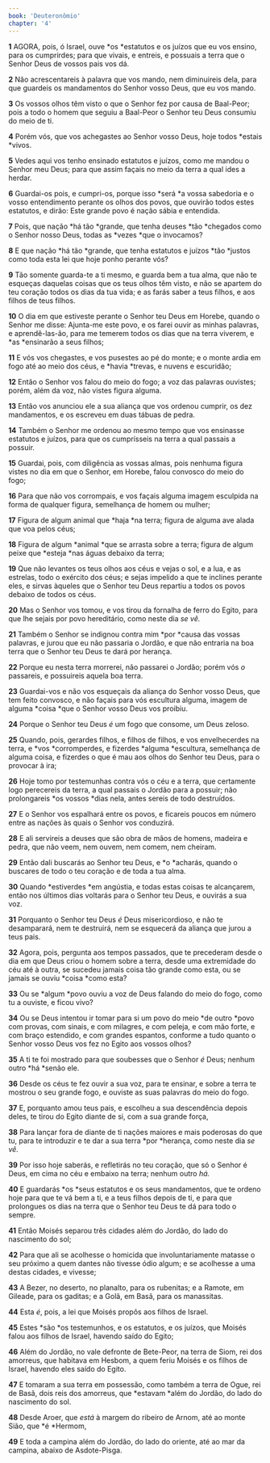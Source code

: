 ```yaml
---
book: 'Deuteronômio'
chapter: '4'
---
```


**1** AGORA, pois, ó Israel, ouve *os *estatutos e os juízos que eu vos ensino, para os cumprirdes; para que vivais, e entreis, e possuais a terra que o Senhor Deus de vossos pais vos dá.

**2** Não acrescentareis à palavra que vos mando, nem diminuireis dela, para que guardeis os mandamentos do Senhor vosso Deus, que eu vos mando.

**3** Os vossos olhos têm visto o que o Senhor fez por causa de Baal-Peor; pois a todo o homem que seguiu a Baal-Peor o Senhor teu Deus consumiu do meio de ti.

**4** Porém vós, que vos achegastes ao Senhor vosso Deus, hoje todos *estais *vivos.

**5** Vedes aqui vos tenho ensinado estatutos e juízos, como me mandou o Senhor meu Deus; para que assim façais no meio da terra a qual ides a herdar.

**6** Guardai-os pois, e cumpri-os, porque isso *será *a vossa sabedoria e o vosso entendimento perante os olhos dos povos, que ouvirão todos estes estatutos, e dirão: Este grande povo é nação sábia e entendida.

**7** Pois, que nação *há tão *grande, que tenha deuses *tão *chegados como o Senhor nosso Deus, todas as *vezes *que o invocamos?

**8** E que nação *há tão *grande, que tenha estatutos e juízos *tão *justos como toda esta lei que hoje ponho perante vós?

**9** Tão somente guarda-te a ti mesmo, e guarda bem a tua alma, que não te esqueças daquelas coisas que os teus olhos têm visto, e não se apartem do teu coração todos os dias da tua vida; e as farás saber a teus filhos, e aos filhos de teus filhos.

**10** O dia em que estiveste perante o Senhor teu Deus em Horebe, quando o Senhor me disse: Ajunta-me este povo, e os farei ouvir as minhas palavras, e aprendê-las-ão, para me temerem todos os dias que na terra viverem, e *as *ensinarão a seus filhos;

**11** E vós vos chegastes, e vos pusestes ao pé do monte; e o monte ardia em fogo até ao meio dos céus, e *havia *trevas, e nuvens e escuridão;

**12** Então o Senhor vos falou do meio do fogo; a voz das palavras ouvistes; porém, além da voz, não vistes figura alguma.

**13** Então vos anunciou ele a sua aliança que vos ordenou cumprir, os dez mandamentos, e os escreveu em duas tábuas de pedra.

**14** Também o Senhor me ordenou ao mesmo tempo que vos ensinasse estatutos e juízos, para que os cumprísseis na terra a qual passais a possuir.

**15** Guardai, pois, com diligência as vossas almas, pois nenhuma figura vistes no dia em que o Senhor, em Horebe, falou convosco do meio do fogo;

**16** Para que não vos corrompais, e vos façais alguma imagem esculpida na forma de qualquer figura, semelhança de homem ou mulher;

**17** Figura de algum animal que *haja *na terra; figura de alguma ave alada que voa pelos céus;

**18** Figura de algum *animal *que se arrasta sobre a terra; figura de algum peixe que *esteja *nas águas debaixo da terra;

**19** Que não levantes os teus olhos aos céus e vejas o sol, e a lua, e as estrelas, todo o exército dos céus; e sejas impelido a que te inclines perante eles, e sirvas àqueles que o Senhor teu Deus repartiu a todos os povos debaixo de todos os céus.

**20** Mas o Senhor vos tomou, e vos tirou da fornalha de ferro do Egito, para que lhe sejais por povo hereditário, como neste dia _se vê._

**21** Também o Senhor se indignou contra mim *por *causa das vossas palavras, e jurou que eu não passaria o Jordão, e que não entraria na boa terra que o Senhor teu Deus te dará por herança.

**22** Porque eu nesta terra morrerei, não passarei o Jordão; porém vós _o_ passareis, e possuireis aquela boa terra.

**23** Guardai-vos e não vos esqueçais da aliança do Senhor vosso Deus, que tem feito convosco, e não façais para vós escultura alguma, imagem de alguma *coisa *que o Senhor vosso Deus vos proibiu.

**24** Porque o Senhor teu Deus _é_ um fogo que consome, um Deus zeloso.

**25** Quando, pois, gerardes filhos, e filhos de filhos, e vos envelhecerdes na terra, e *vos *corromperdes, e fizerdes *alguma *escultura, semelhança de alguma coisa, e fizerdes o que é mau aos olhos do Senhor teu Deus, para o provocar à ira;

**26** Hoje tomo por testemunhas contra vós o céu e a terra, que certamente logo perecereis da terra, a qual passais o Jordão para a possuir; não prolongareis *os vossos *dias nela, antes sereis de todo destruídos.

**27** E o Senhor vos espalhará entre os povos, e ficareis poucos em número entre as nações às quais o Senhor vos conduzirá.

**28** E ali servireis a deuses que são obra de mãos de homens, madeira e pedra, que não veem, nem ouvem, nem comem, nem cheiram.

**29** Então dali buscarás ao Senhor teu Deus, e *o *acharás, quando o buscares de todo o teu coração e de toda a tua alma.

**30** Quando *estiverdes *em angústia, e todas estas coisas te alcançarem, então nos últimos dias voltarás para o Senhor teu Deus, e ouvirás a sua voz.

**31** Porquanto o Senhor teu Deus _é_ Deus misericordioso, e não te desamparará, nem te destruirá, nem se esquecerá da aliança que jurou a teus pais.

**32** Agora, pois, pergunta aos tempos passados, que te precederam desde o dia em que Deus criou o homem sobre a terra, desde uma extremidade do céu até à outra, se sucedeu jamais coisa tão grande como esta, ou se jamais se ouviu *coisa *como esta?

**33** Ou se *algum *povo ouviu a voz de Deus falando do meio do fogo, como tu a ouviste, e ficou vivo?

**34** Ou se Deus intentou ir tomar para si um povo do meio *de outro *povo com provas, com sinais, e com milagres, e com peleja, e com mão forte, e com braço estendido, e com grandes espantos, conforme a tudo quanto o Senhor vosso Deus vos fez no Egito aos vossos olhos?

**35** A ti te foi mostrado para que soubesses que o Senhor _é_ Deus; nenhum outro *há *senão ele.

**36** Desde os céus te fez ouvir a sua voz, para te ensinar, e sobre a terra te mostrou o seu grande fogo, e ouviste as suas palavras do meio do fogo.

**37** E, porquanto amou teus pais, e escolheu a sua descendência depois deles, te tirou do Egito diante de si, com a sua grande força,

**38** Para lançar fora de diante de ti nações maiores e mais poderosas do que tu, para te introduzir e te dar a sua terra *por *herança, como neste dia _se vê._

**39** Por isso hoje saberás, e refletirás no teu coração, que só o Senhor é Deus, em cima no céu e embaixo na terra; nenhum outro _há._

**40** E guardarás *os *seus estatutos e os seus mandamentos, que te ordeno hoje para que te vá bem a ti, e a teus filhos depois de ti, e para que prolongues os dias na terra que o Senhor teu Deus te dá para todo o sempre.

**41** Então Moisés separou três cidades além do Jordão, do lado do nascimento do sol;

**42** Para que ali se acolhesse o homicida que involuntariamente matasse o seu próximo a quem dantes não tivesse ódio algum; e se acolhesse a uma destas cidades, e vivesse;

**43** A Bezer, no deserto, no planalto, para os rubenitas; e a Ramote, em Gileade, para os gaditas; e a Golã, em Basã, para os manassitas.

**44** Esta _é_, pois, a lei que Moisés propôs aos filhos de Israel.

**45** Estes *são *os testemunhos, e os estatutos, e os juízos, que Moisés falou aos filhos de Israel, havendo saído do Egito;

**46** Além do Jordão, no vale defronte de Bete-Peor, na terra de Siom, rei dos amorreus, que habitava em Hesbom, a quem feriu Moisés e os filhos de Israel, havendo eles saído do Egito.

**47** E tomaram a sua terra em possessão, como também a terra de Ogue, rei de Basã, dois reis dos amorreus, que *estavam *além do Jordão, do lado do nascimento do sol.

**48** Desde Aroer, que _está_ à margem do ribeiro de Arnom, até ao monte Sião, que *é *Hermom,

**49** E toda a campina além do Jordão, do lado do oriente, até ao mar da campina, abaixo de Asdote-Pisga.
